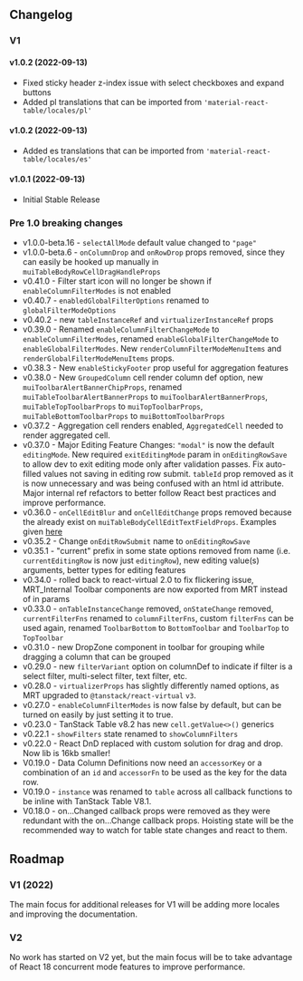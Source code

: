 
<Head>
  <title>Changelog and Roadmap - Material React Table Docs</title>
  <meta
    name="description"
    content="Material React Table Changelog and Roadmap for future development"
  />
</Head>

## Changelog

### V1

#### v1.0.2 (2022-09-13)

- Fixed sticky header z-index issue with select checkboxes and expand buttons
- Added pl translations that can be imported from `'material-react-table/locales/pl'`

#### v1.0.2 (2022-09-13)

- Added es translations that can be imported from `'material-react-table/locales/es'`

#### v1.0.1 (2022-09-13)

- Initial Stable Release

### Pre 1.0 breaking changes

- v1.0.0-beta.16 - `selectAllMode` default value changed to `"page"`
- v1.0.0-beta.6 - `onColumnDrop` and `onRowDrop` props removed, since they can easily be hooked up manually in `muiTableBodyRowCellDragHandleProps`
- v0.41.0 - Filter start icon will no longer be shown if `enableColumnFilterModes` is not enabled
- v0.40.7 - `enabledGlobalFilterOptions` renamed to `globalFilterModeOptions`
- v0.40.2 - new `tableInstanceRef` and `virtualizerInstanceRef` props
- v0.39.0 - Renamed `enableColumnFilterChangeMode` to `enableColumnFilterModes`, renamed `enableGlobalFilterChangeMode` to `enableGlobalFilterModes`. New `renderColumnFilterModeMenuItems` and `renderGlobalFilterModeMenuItems` props.
- v0.38.3 - New `enableStickyFooter` prop useful for aggregation features
- v0.38.0 - New `GroupedColumn` cell render column def option, new `muiToolbarAlertBannerChipProps`, renamed `muiTableToolbarAlertBannerProps` to `muiToolbarAlertBannerProps`, `muiTableTopToolbarProps` to `muiTopToolbarProps`, `muiTableBottomToolbarProps` to `muiBottomToolbarProps`
- v0.37.2 - Aggregation cell renders enabled, `AggregatedCell` needed to render aggregated cell.
- v0.37.0 - Major Editing Feature Changes: `"modal"` is now the default `editingMode`. New required `exitEditingMode` param in `onEditingRowSave` to allow dev to exit editing mode only after validation passes. Fix auto-filled values not saving in editing row submit. `tableId` prop removed as it is now unnecessary and was being confused with an html id attribute. Major internal ref refactors to better follow React best practices and improve performance.
- v0.36.0 - `onCellEditBlur` and `onCellEditChange` props removed because the already exist on `muiTableBodyCellEditTextFieldProps`. Examples given [here](/docs/guides/editing)
- v0.35.2 - Change `onEditRowSubmit` name to `onEditingRowSave`
- v0.35.1 - "current" prefix in some state options removed from name (i.e. `currentEditingRow` is now just `editingRow`), new editing value(s) arguments, better types for editing features
- v0.34.0 - rolled back to react-virtual 2.0 to fix flickering issue, MRT_Internal Toolbar components are now exported from MRT instead of in params
- v0.33.0 - `onTableInstanceChange` removed, `onStateChange` removed, `currentFilterFns` renamed to `columnFilterFns`, custom `filterFns` can be used again, renamed `ToolbarBottom` to `BottomToolbar` and `ToolbarTop` to `TopToolbar`
- v0.31.0 - new DropZone component in toolbar for grouping while dragging a column that can be grouped
- v0.29.0 - new `filterVariant` option on columnDef to indicate if filter is a select filter, multi-select filter, text filter, etc.
- v0.28.0 - `virtualizerProps` has slightly differently named options, as MRT upgraded to `@tanstack/react-virtual` `v3`.
- v0.27.0 - `enableColumnFilterModes` is now false by default, but can be turned on easily by just setting it to true.
- v0.23.0 - TanStack Table v8.2 has new `cell.getValue<>()` generics
- v0.22.1 - `showFilters` state renamed to `showColumnFilters`
- v0.22.0 - React DnD replaced with custom solution for drag and drop. Now lib is 16kb smaller!
- V0.19.0 - Data Column Definitions now need an `accessorKey` or a combination of an `id` and `accessorFn` to be used as the key for the data row.
- V0.19.0 - `instance` was renamed to `table` across all callback functions to be inline with TanStack Table V8.1.
- V0.18.0 - on...Changed callback props were removed as they were redundant with the on...Change callback props. Hoisting state will be the recommended way to watch for table state changes and react to them.

## Roadmap

### V1 (2022)

The main focus for additional releases for V1 will be adding more locales and improving the documentation.

### V2

No work has started on V2 yet, but the main focus will be to take advantage of React 18 concurrent mode features to improve performance.
